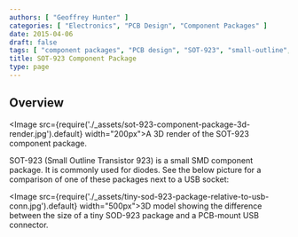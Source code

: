 ```yaml
---
authors: [ "Geoffrey Hunter" ]
categories: [ "Electronics", "PCB Design", "Component Packages" ]
date: 2015-04-06
draft: false
tags: [ "component packages", "PCB design", "SOT-923", "small-outline", "transistor" ]
title: SOT-923 Component Package
type: page
---
```


## Overview

<Image src={require('./_assets/sot-923-component-package-3d-render.jpg').default} width="200px">A 3D render of the SOT-923 component package.</Image>

SOT-923 (Small Outline Transistor 923) is a small SMD component package. It is commonly used for diodes. See the below picture for a comparison of one of these packages next to a USB socket:

<Image src={require('./_assets/tiny-sod-923-package-relative-to-usb-conn.jpg').default} width="500px">3D model showing the difference between the size of a tiny SOD-923 package and a PCB-mount USB connector.</Image>
